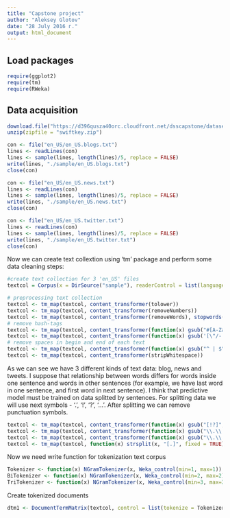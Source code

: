 ```yaml
---
title: "Capstone project"
author: "Aleksey Glotov"
date: "28 July 2016 г."
output: html_document
---
```

## Load packages
```r
require(ggplot2)
require(tm)
require(RWeka)
```


## Data acquisition

```r
download.file("https://d396qusza40orc.cloudfront.net/dsscapstone/dataset/Coursera-SwiftKey.zip", destfile = "swiftkey.zip")
unzip(zipfile = "swiftkey.zip")

```

```r
con <- file("en_US/en_US.blogs.txt")
lines <- readLines(con)
lines <- sample(lines, length(lines)/5, replace = FALSE)
write(lines, "./sample/en_US.blogs.txt")
close(con)

con <- file("en_US/en_US.news.txt")
lines <- readLines(con)
lines <- sample(lines, length(lines)/5, replace = FALSE)
write(lines, "./sample/en_US.news.txt")
close(con)

con <- file("en_US/en_US.twitter.txt")
lines <- readLines(con)
lines <- sample(lines, length(lines)/5, replace = FALSE)
write(lines, "./sample/en_US.twitter.txt")
close(con)
```

Now we can create text collextion using 'tm' package and perform some data cleaning steps:

```r
#create text collection for 3 'en_US' files
textcol = Corpus(x = DirSource("sample"), readerControl = list(language = "en_US"))
```

```r
# preprocessing text collection
textcol <- tm_map(textcol, content_transformer(tolower))
textcol <- tm_map(textcol, content_transformer(removeNumbers))
textcol <- tm_map(textcol, content_transformer(removeWords), stopwords("english"))
# remove hash-tags
textcol <- tm_map(textcol, content_transformer(function(x) gsub("#[A-Za-z]", "", x)))
textcol <- tm_map(textcol, content_transformer(function(x) gsub('[\"/-:@]', "", x)))
# remove spaces in begin and end of each text
textcol <- tm_map(textcol, content_transformer(function(x) gsub("^ | $", "", x)))
textcol <- tm_map(textcol, content_transformer(stripWhitespace))
```

As we can see we have 3 different kinds of text data: blog, news and tweets. I suppose that relationship between words differs for words inside one sentence and words in other sentences (for example, we have last word in one sentence, and first word in next sentence). I think that predictive model must be trained on data splitted by sentences.
For splitting data we will use next symbols - '.', '!', '?', '...'.
After splitting we can remove punctuation symbols.

```r
textcol <- tm_map(textcol, content_transformer(function(x) gsub("[!?]", ".", x)))
textcol <- tm_map(textcol, content_transformer(function(x) gsub("\\.\\.\\.", ".", x)))
textcol <- tm_map(textcol, content_transformer(function(x) gsub("\\.\\.", ".", x)))
textcol <- tm_map(textcol, function(x) strsplit(x, "[.]", fixed = TRUE))
```

Now we need write function for tokenization text corpus
```r
Tokenizer <- function(x) NGramTokenizer(x, Weka_control(min=1, max=1))
BiTokenizer <- function(x) NGramTokenizer(x, Weka_control(min=2, max=2))
TriTokenizer <- function(x) NGramTokenizer(x, Weka_control(min=3, max=3))
```
Create tokenized documents
```r
dtm1 <- DocumentTermMatrix(textcol, control = list(tokenize = Tokenizer))

```
